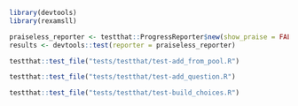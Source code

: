 ```r
library(devtools)
library(rexamsll)

```

```r
praiseless_reporter <- testthat::ProgressReporter$new(show_praise = FALSE)
results <- devtools::test(reporter = praiseless_reporter)

```

```r
testthat::test_file("tests/testthat/test-add_from_pool.R")

```

```r
testthat::test_file("tests/testthat/test-add_question.R")

```

```r
testthat::test_file("tests/testthat/test-build_choices.R")

```
